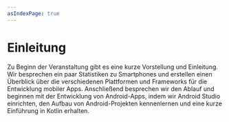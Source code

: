 ```yaml
---
asIndexPage: true
---
```


# Einleitung

Zu Beginn der Veranstaltung gibt es eine kurze Vorstellung und 
Einleitung. Wir besprechen ein paar Statistiken zu Smartphones 
und erstellen einen Überblick über die verschiedenen Plattformen
und Frameworks für die Entwicklung mobiler Apps. Anschließend besprechen wir den Ablauf und beginnen mit der Entwicklung von Android-Apps, indem wir Android Studio einrichten, den Aufbau von Android-Projekten kennenlernen und eine kurze Einführung in Kotlin erhalten.
